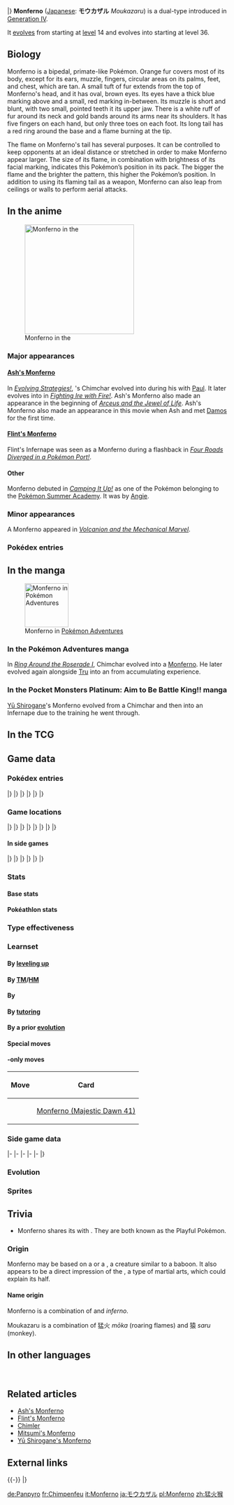{{PokémonPrevNext/Head|type=Fire|type2=Fighting}}
{{PokémonPrevNext/Pokémon|type=Fire|prevnum=390|prev=Chimchar|nextnum=392|next=Infernape|roundleft=tl|roundright=tr}}
{{PokémonPrevNext/Disambig|species=Monferno}}
|}
{{Pokémon Infobox
|name=Monferno
|jname=モウカザル
|tmname=Moukazaru
|ndex=391
|sdex=005
|abrow=169
|obrow=195
|opbrow=204
|typebox=1
|type1=Fire
|type2=Fighting
|category=Playful
|height-ftin=2′11"
|height-m=0.9
|weight-lbs=48.5
|weight-kg=22.0
|abilityn=d
|ability1=Blaze
|abilityd=Iron Fist
|egggroupn=2
|egggroup1=Field
|egggroup2=Human-Like
|eggcycles=20
|evtotal=2
|evsa=1
|evsp=1
|expyield=142
|oldexp=142
|lv100exp=1,059,860
|gendercode=31
|color=Brown
|catchrate=45
|body=06
|pokefordex=monferno
|generation=4
|friendship=70
}}
'''Monferno''' ([[List of Japanese Pokémon names|Japanese]]: '''モウカザル''' ''Moukazaru'') is a dual-type {{2t|Fire|Fighting}} {{OBP|Pokémon|species}} introduced in [[Generation IV]].

It [[Evolution|evolves]] from {{p|Chimchar}} starting at [[level]] 14 and evolves into {{p|Infernape}} starting at level 36.

==Biology==
Monferno is a bipedal, primate-like Pokémon. Orange fur covers most of its body, except for its ears, muzzle, fingers, circular areas on its palms, feet, and chest, which are tan. A small tuft of fur extends from the top of Monferno's head, and it has oval, brown eyes. Its eyes have a thick blue marking above and a small, red marking in-between. Its muzzle is short and blunt, with two small, pointed teeth it its upper jaw. There is a white ruff of fur around its neck and gold bands around its arms near its shoulders. It has five fingers on each hand, but only three toes on each foot. Its long tail has a red ring around the base and a flame burning at the tip.

The flame on Monferno's tail has several purposes. It can be controlled to keep opponents at an ideal distance or stretched in order to make Monferno appear larger. The size of its flame, in combination with brightness of its facial marking, indicates this Pokémon’s position in its pack. The bigger the flame and the brighter the pattern, this higher the Pokémon’s position. In addition to using its flaming tail as a weapon, Monferno can also leap from ceilings or walls to perform aerial attacks.

==In the anime==
[[File:Ash Monferno.png|thumb|left|250px|Monferno in the {{pkmn|anime}}]]
===Major appearances===

====[[Ash's Monferno]]====
In ''[[DP132|Evolving Strategies!]]'', {{Ash}}'s Chimchar evolved into {{AP|Monferno}} during his {{pkmn|battle}} with [[Paul]]. It later evolves into {{AP|Infernape}} in ''[[DP163|Fighting Ire with Fire!]]''. Ash's Monferno also made an appearance in the beginning of ''[[M12|Arceus and the Jewel of Life]]''. Ash's Monferno also made an appearance in this movie when Ash and {{Ashfr}} met [[Damos]] for the first time.

====[[Flint's Monferno]]====
Flint's Infernape was seen as a Monferno during a flashback in ''[[DP180|Four Roads Diverged in a Pokémon Port!]]''.

====Other====
Monferno debuted in ''[[DP088|Camping It Up!]]'' as one of the Pokémon belonging to the [[Pokémon Summer Academy]]. It was {{pkmn|training|trained}} by [[Angie]].

===Minor appearances===
A Monferno appeared in ''[[M19|Volcanion and the Mechanical Marvel]]''.

===Pokédex entries===
{{Animedexheader|Sinnoh}}
{{Animedexbody|DP088|Monferno|Ash's Pokédex|Monferno, the Playful Pokémon and the evolved form of {{p|Chimchar}}. Monferno launches aerial attacks off of ceilings and walls, and its fiery tail is used as one of its weapons.}}
{{Animedexbody|DP132|Monferno|Dawn's Pokédex|Monferno, the Playful Pokémon and the evolved form of {{p|Chimchar}}. It controls its flaming tail to keep its opponent at an ideal distance when battling.}}
{{Animedexfooter/Pokémon|''Diamond & Pearl''|Sinnoh}}

==In the manga==
[[File:Chimler Monferno.png|thumb|100px|Monferno in [[Pokémon Adventures]]]]
===In the Pokémon Adventures manga===
{{main|Chimler}}
In ''[[PS346|Ring Around the Roserade I]]'', {{adv|Pearl}} Chimchar evolved into a [[Chimler|Monferno]]. He later evolved again alongside [[Tru]] into an {{p|Infernape}} from accumulating experience.

===In the Pocket Monsters Platinum: Aim to Be Battle King!! manga===
[[Yū Shirogane]]'s Monferno evolved from a Chimchar and then into an Infernape due to the training he went through.

==In the TCG==
{{main|Monferno (TCG)}}

==Game data==
===Pokédex entries===
{{Dex/Header|type=Fire|type2=Fighting}}
{{Dex/NA|gen=IV}}
{{Dex/Gen|gen=IV}}
{{Dex/Entry1|v=Diamond|entry=To intimidate attackers, it stretches the fire on its tail to make itself appear bigger.}}
{{Dex/Entry1|v=Pearl|entry=It uses ceilings and walls to launch aerial attacks. Its fiery tail is but one weapon.}}
{{Dex/Entry1|v=Platinum|entry=It skillfully controls the intensity of the fire on its tail to keep its foes at an ideal distance.}}
{{Dex/Entry2|v=HeartGold|v2=SoulSilver|entry=A bigger fire on its tail and a brighter blue pattern on its face means its rank in its pack is higher.}}
|}
|}
{{Dex/Gen|gen=V}}
{{Dex/Entry2|v=Black|v2=White|t=FFF|entry=It skillfully controls the intensity of the fire on its tail to keep its foes at an ideal distance.}}
{{Dex/Entry2|v=Black 2|v2=White 2|t=FFF|entry=It skillfully controls the intensity of the fire on its tail to keep its foes at an ideal distance.}}
|}
|}
{{Dex/Gen|gen=VI}}
{{Dex/Entry1|v=X|t=FFF|entry=It skillfully controls the intensity of the fire on its tail to keep its foes at an ideal distance.}}
{{Dex/Entry1|v=Y|entry=It uses ceilings and walls to launch aerial attacks. Its fiery tail is but one weapon.}}
{{Dex/Entry1|v=Omega Ruby|t=fff|entry=It skillfully controls the intensity of the fire on its tail to keep its foes at an ideal distance.}}
{{Dex/Entry1|v=Alpha Sapphire|t=fff|entry=It uses ceilings and walls to launch aerial attacks. Its fiery tail is but one weapon.}}
|}
|}
{{Dex/Footer}}

===Game locations===
{{Availability/Header|type=Fire|type2=Fighting}}
{{Availability/NA|gen=IV}}
{{Availability/Gen|gen=IV}}
{{Availability/Entry2|v=Diamond|v2=Pearl|area=[[Evolution|Evolve]] {{p|Chimchar}}}}
{{Availability/Entry1|v=Platinum|area=[[Evolution|Evolve]] {{p|Chimchar}}}}
{{Availability/Entry2/None|v=HeartGold|v2=SoulSilver}}
|}
|}
{{Availability/Gen|gen=V}}
{{Availability/Entry2/None|v=Black|v2=White|area=[[Evolution|Evolve]] [[List of Pokémon Global Link promotions/Pokémon#Chimchar|Global Link event]] {{p|Chimchar}}}}
{{Availability/Entry2/None|v=Black 2|v2=White 2|area=[[Evolution|Evolve]] [[List of Pokémon Global Link promotions/Pokémon#Chimchar|Global Link event]] {{p|Chimchar}}}}
|}
|}
{{Availability/Gen|gen=VI}}
{{Availability/Entry2/None|v=X|v2=Y}}
{{Availability/Entry2|v=Omega Ruby|v2=Alpha Sapphire|t=fff|t2=fff|area=[[Evolution|Evolve]] {{p|Chimchar}}}}
|}
|}
{{Availability/Gen|gen=VII}}
{{Availability/Entry2/None|v=Sun|v2=Moon}}
{{Availability/Entry2|v=Ultra Sun|v2=Ultra Moon|area={{rt|11|Alola}} ({{DL|QR Scanner|Island Scan}}){{dotw|Fr}}}}
|}
|}
{{Availability/Footer}}

====In side games====
{{Availability/Header|type=Fire|type2=Fighting}}
{{Availability/NA|gen=IV}}
{{Availability/Gen|gen=IV}}
{{Availability/Entry2|v=MD Time|v2=MD Darkness|link=Pokémon Mystery Dungeon: Explorers of Time and Explorers of Darkness|area=[[Giant Volcano]] (1F-19F), [[Dark Crater]] (B1-B15, Deep Dark Crater B1-B5)}}
{{Availability/Entry1|v=MD Sky|link=Pokémon Mystery Dungeon: Explorers of Sky|area=[[Giant Volcano]] (1F-19F), [[Dark Crater]] (B1-B15, Deep Dark Crater B1-B5)}}
{{Availability/Entry1|v=Ranger: SoA|link=Pokémon Ranger: Shadows of Almia|color={{SoA color}}|area=[[Cargo Ship]]}}
{{Availability/Entry1|v=Rumble|color={{fire color}}|area=[[Fiery Furnace]]}}
{{Availability/Entry1|v=MD Blazing|link=Pokémon Mystery Dungeon (WiiWare)|color={{fire color}}|area=[[Evolution|Evolve]] {{p|Chimchar}}}}
{{Availability/Entry2/None|v=MD Stormy|v2=MD Light|link=Pokémon Mystery Dungeon (WiiWare)|color={{water color}}|t={{water color dark}}|color2={{electric color}}|t2={{electric color dark}}|area=[[Evolution|Evolve]] Wonder Mail unlocked {{p|Chimchar}}}}
{{Availability/Entry1|v=Ranger: GS|link=Pokémon Ranger: Guardian Signs|color={{GS color}}|area=[[Mt. Sorbet]], [[Dark Temple]]}}
|}
|}
{{Availability/Gen|gen=V}}
{{Availability/Entry1|1|v=Rumble Blast|color={{fire color}}|area=Lava: [[Sunny Seashore]]}}
{{Availability/Entry1|1|v=Conquest|color={{silver color}}|area=[[Ignis]], [[Pugilis]]}}
{{Availability/Entry1|1|v=Rumble U|color={{fire color}}|area=[[Magical Lake#Dual Launchers|Magical Lake: Dual Launchers]]}}
|}
|}
{{Availability/Gen|gen=VI}}
{{Availability/Entry1|1|v=Battle Trozei|color={{defense color}}|area=[[Mysterious Fountain#Stage 3|Mysterious Fountain: Stage 3]]}}
{{Availability/Entry1|1|v=Shuffle|color={{beauty color}}|area=[[Roseus Center|Roseus Center: Stage 254]]}}
{{Availability/Entry1|1|v=Rumble World|color={{fire color}}|area=[[Diamond Crater#Smelting Forge|Diamond Crater: Smelting Forge]] <small>(All Areas, Entrance Boss)</small>}}
|}
|}
{{Availability/Footer}}

===Stats===
====Base stats====
{{BaseStats
|type=Fire
|type2=Fighting
|HP=     64
|Attack= 78
|Defense=52
|SpAtk=  78
|SpDef=  52
|Speed=  81}}

====Pokéathlon stats====
{{Pokéthlon
|type=Fire
|type2=Fighting
|Speed=4
|SpeedMax=5
|Power=3
|PowerMax=4
|Technique=4
|TechniqueMax=5
|Stamina=2
|StaminaMax=2
|Jump=3
|JumpMax=3
}}

===Type effectiveness===
{{TypeEffectiveness
|type1=Fire
|type2=Fighting
|Normal=  100
|Fighting=100
|Flying=  200
|Poison=  100
|Ground=  200
|Rock=    100
|Bug=      25
|Ghost=   100
|Steel=    50
|Fire=     50
|Water=   200
|Grass=    50
|Electric=100
|Psychic= 200
|Ice=      50
|Dragon=  100
|Dark=     50
|Fairy=   100}}

===Learnset===
====By [[Level|leveling up]]====
{{learnlist/levelh/7|Monferno|Fire|Fighting|4}}
{{learnlist/level7|1|Mach Punch|Fighting|Physical|40|100|30||'''}}
{{learnlist/level7|1|Scratch|Normal|Physical|40|100|35}}
{{learnlist/level7|1|Leer|Normal|Status|&mdash;|100|30}}
{{learnlist/level7|1|Ember|Fire|Special|40|100|25||'''}}
{{learnlist/level7|{{tt|Evo.|Learned upon evolving}}|Mach Punch|Fighting|Physical|40|100|30||'''}}
{{learnlist/level7|7|Ember|Fire|Special|40|100|25||'''}}
{{learnlist/level7|9|Taunt|Dark|Status|&mdash;|100|20}}
{{learnlist/level7|16|Fury Swipes|Normal|Physical|18|80|15}}
{{learnlist/level7|19|Flame Wheel|Fire|Physical|60|100|25||'''}}
{{learnlist/level7|26|Feint|Normal|Physical|30|100|10}}
{{learnlist/level7|29|Torment|Dark|Status|&mdash;|100|15}}
{{learnlist/level7|36|Close Combat|Fighting|Physical|120|100|5||'''}}
{{learnlist/level7|39|Fire Spin|Fire|Special|35|85|15||'''}}
{{learnlist/level7|46|Acrobatics|Flying|Physical|55|100|15}}
{{learnlist/level7|49|Slack Off|Normal|Status|&mdash;|&mdash;|10}}
{{learnlist/level7|56|Flare Blitz|Fire|Physical|120|100|15||'''}}
{{learnlist/levelf/7|Monferno|Fire|Fighting|4}}

====By [[TM]]/[[HM]]====
{{learnlist/tmh/7|Monferno|Fire|Fighting|4}}
{{learnlist/tm7|TM01|Work Up|Normal|Status|&mdash;|&mdash;|30}}
{{learnlist/tm7|TM06|Toxic|Poison|Status|&mdash;|90|10}}
{{learnlist/tm7|TM08|Bulk Up|Fighting|Status|&mdash;|&mdash;|20}}
{{learnlist/tm7|TM10|Hidden Power|Normal|Special|60|100|15}}
{{learnlist/tm7|TM11|Sunny Day|Fire|Status|&mdash;|&mdash;|5}}
{{learnlist/tm7|TM12|Taunt|Dark|Status|&mdash;|100|20}}
{{learnlist/tm7|TM17|Protect|Normal|Status|&mdash;|&mdash;|10}}
{{learnlist/tm7|TM21|Frustration|Normal|Physical|&mdash;|100|20}}
{{learnlist/tm7|TM27|Return|Normal|Physical|&mdash;|100|20}}
{{learnlist/tm7|TM31|Brick Break|Fighting|Physical|75|100|15||'''}}
{{learnlist/tm7|TM32|Double Team|Normal|Status|&mdash;|&mdash;|15}}
{{learnlist/tm7|TM35|Flamethrower|Fire|Special|90|100|15||'''}}
{{learnlist/tm7|TM38|Fire Blast|Fire|Special|110|85|5||'''}}
{{learnlist/tm7|TM39|Rock Tomb|Rock|Physical|60|95|15}}
{{learnlist/tm7|TM40|Aerial Ace|Flying|Physical|60|&mdash;|20}}
{{learnlist/tm7|TM41|Torment|Dark|Status|&mdash;|100|15}}
{{learnlist/tm7|TM42|Facade|Normal|Physical|70|100|20}}
{{learnlist/tm7|TM43|Flame Charge|Fire|Physical|50|100|20||'''}}
{{learnlist/tm7|TM44|Rest|Psychic|Status|&mdash;|&mdash;|10}}
{{learnlist/tm7|TM45|Attract|Normal|Status|&mdash;|100|15}}
{{learnlist/tm7|TM47|Low Sweep|Fighting|Physical|65|100|20||'''}}
{{learnlist/tm7|TM48|Round|Normal|Special|60|100|15}}
{{learnlist/tm7|TM50|Overheat|Fire|Special|130|90|5||'''}}
{{learnlist/tm7|TM52|Focus Blast|Fighting|Special|120|70|5||'''}}
{{learnlist/tm7|TM56|Fling|Dark|Physical|&mdash;|100|10}}
{{learnlist/tm7|TM61|Will-O-Wisp|Fire|Status|&mdash;|85|15}}
{{learnlist/tm7|TM62|Acrobatics|Flying|Physical|55|100|15}}
{{learnlist/tm7|TM65|Shadow Claw|Ghost|Physical|70|100|15}}
{{learnlist/tm7|TM75|Swords Dance|Normal|Status|&mdash;|&mdash;|20}}
{{learnlist/tm7|TM80|Rock Slide|Rock|Physical|75|90|10}}
{{learnlist/tm7|TM84|Poison Jab|Poison|Physical|80|100|20}}
{{learnlist/tm7|TM86|Grass Knot|Grass|Special|&mdash;|100|20}}
{{learnlist/tm7|TM87|Swagger|Normal|Status|&mdash;|85|15}}
{{learnlist/tm7|TM88|Sleep Talk|Normal|Status|&mdash;|&mdash;|10}}
{{learnlist/tm7|TM89|U-turn|Bug|Physical|70|100|20}}
{{learnlist/tm7|TM90|Substitute|Normal|Status|&mdash;|&mdash;|10}}
{{learnlist/tm7|TM100|Confide|Normal|Status|&mdash;|&mdash;|20}}
{{learnlist/tmf/7|Monferno|Fire|Fighting|4}}

====By {{pkmn|breeding}}====
{{learnlist/breedh/7|Monferno|Fire|Fighting|4}}
{{learnlist/breed7|{{MSP|300|Skitty}}{{MSP|431|Glameow}}{{MSP|432|Purugly}}{{MSP|509|Purrloin}}{{MSP|510|Liepard}}|Assist|Normal|Status|&mdash;|&mdash;|20}}
{{learnlist/breed7|{{MSP|106|Hitmonlee}}{{MSP|257|Blaziken}}|Blaze Kick|Fire|Physical|85|90|10||'''}}
{{learnlist/breed7|{{MSP|107|Hitmonchan}}{{MSP|237|Hitmontop}}{{MSP|287|Slakoth}}{{MSP|288|Vigoroth}}{{MSP|289|Slaking}}{{MSP|448|Lucario}}<br>{{MSP|539|Sawk}}{{MSP|745Mn|Lycanroc}}{{MSP|749|Mudbray}}{{MSP|750|Mudsdale}}|Counter|Fighting|Physical|&mdash;|100|20}}
{{learnlist/breed7|{{MSP|032|Nidoran♂}}{{MSP|033|Nidorino}}{{MSP|034|Nidoking}}{{MSP|106|Hitmonlee}}{{MSP|135|Jolteon}}{{MSP|256|Combusken}}<br>{{MSP|257|Blaziken}}{{MSP|539|Sawk}}{{MSP|585|Deerling}}{{MSP|586|Sawsbuck}}{{MSP|659|Bunnelby}}{{MSP|660|Diggersby}}<br>{{MSP|725|Litten}}{{MSP|726|Torracat}}{{MSP|727|Incineroar}}{{MSP|749|Mudbray}}{{MSP|750|Mudsdale}}|Double Kick|Fighting|Physical|30|100|30||'''}}
{{learnlist/breed7|{{MSP|086|Seel}}{{MSP|087|Dewgong}}{{MSP|122|Mr. Mime}}{{MSP|287|Slakoth}}{{MSP|288|Vigoroth}}{{MSP|289|Slaking}}<br>{{MSP|363|Spheal}}{{MSP|364|Sealeo}}{{MSP|365|Walrein}}{{MSP|501|Oshawott}}{{MSP|502|Dewott}}{{MSP|503|Samurott}}<br>{{MSP|572|Minccino}}{{MSP|701|Hawlucha}}{{MSP|728|Popplio}}{{MSP|729|Brionne}}{{MSP|730|Primarina}}|Encore|Normal|Status|&mdash;|100|5}}
{{learnlist/breed7|{{MSP|052|Meowth}}{{MSP|052A|Meowth}}{{MSP|053|Persian}}{{MSP|053A|Persian}}{{MSP|274|Nuzleaf}}{{MSP|296|Makuhita}}<br>{{MSP|297|Hariyama}}{{MSP|300|Skitty}}{{MSP|301|Delcatty}}{{MSP|302|Sableye}}{{MSP|431|Glameow}}{{MSP|432|Purugly}}<br>{{MSP|509|Purrloin}}{{MSP|510|Liepard}}{{MSP|619|Mienfoo}}{{MSP|620|Mienshao}}{{MSP|677|Espurr}}{{MSP|678|Meowstic}}|Fake Out|Normal|Physical|40|100|10}}
{{learnlist/breed7|{{MSP|107|Hitmonchan}}{{MSP|466|Electivire}}{{MSP|126|Magmar}}{{MSP|467|Magmortar}}{{MSP|181|Ampharos}}{{MSP|257|Blaziken}}<br>{{MSP|308|Medicham}}{{MSP|554|Darumaka}}{{MSP|555|Darmanitan}}|Fire Punch|Fire|Physical|75|100|15||'''}}
{{learnlist/breed7|{{MSP|019|Rattata}}{{MSP|019A|Rattata}}{{MSP|020|Raticate}}{{MSP|020A|Raticate}}{{MSP|032|Nidoran♂}}{{MSP|033|Nidorino}}<br>{{MSP|034|Nidoking}}{{MSP|056|Mankey}}{{MSP|057|Primeape}}{{MSP|066|Machop}}{{MSP|067|Machoke}}{{MSP|068|Machamp}}<br>{{MSP|106|Hitmonlee}}{{MSP|237|Hitmontop}}{{MSP|255|Torchic}}{{MSP|256|Combusken}}{{MSP|257|Blaziken}}{{MSP|288|Vigoroth}}<br>{{MSP|296|Makuhita}}{{MSP|297|Hariyama}}{{MSP|322|Numel}}{{MSP|323|Camerupt}}{{MSP|504|Patrat}}{{MSP|505|Watchog}}<br>{{MSP|434|Stunky}}{{MSP|435|Skuntank}}{{MSP|501|Oshawott}}{{MSP|502|Dewott}}{{MSP|503|Samurott}}{{MSP|532|Timburr}}<br>{{MSP|533|Gurdurr}}{{MSP|534|Conkeldurr}}{{MSP|538|Throh}}{{MSP|539|Sawk}}{{MSP|626|Bouffalant}}{{MSP|766|Passimian}}|Focus Energy|Normal|Status|&mdash;|&mdash;|30}}
{{learnlist/breed7|{{MSP|107|Hitmonchan}}{{MSP|288|Vigoroth}}{{MSP|532|Timburr}}{{MSP|533|Gurdurr}}{{MSP|534|Conkeldurr}}{{MSP|559|Scraggy}}<br>{{MSP|560|Scrafty}}|Focus Punch|Fighting|Physical|150|100|20||'''}}
{{learnlist/breed7|{{MSP|058|Growlithe}}{{MSP|324|Torkoal}}|Heat Wave|Fire|Special|95|90|10||'''}}
{{learnlist/breed7|{{MSP|032|Nidoran♂}}{{MSP|033|Nidorino}}{{MSP|058|Growlithe}}{{MSP|133|Eevee}}{{MSP|134|Vaporeon}}{{MSP|135|Jolteon}}<br>{{MSP|136|Flareon}}{{MSP|196|Espeon}}{{MSP|197|Umbreon}}{{MSP|470|Leafeon}}{{MSP|471|Glaceon}}{{MSP|700|Sylveon}}<br>{{MSP|161|Sentret}}{{MSP|162|Furret}}{{MSP|506|Lillipup}}{{MSP|507|Herdier}}{{MSP|508|Stoutland}}{{MSP|572|Minccino}}<br>{{MSP|573|Cinccino}}{{MSP|678|Meowstic}}|Helping Hand|Normal|Status|&mdash;|&mdash;|20}}
{{learnlist/breed7|{{MSP|448|Lucario}}|Power-Up Punch|Fighting|Physical|40|100|20|{{sup/7|USUM}}|'''}}
{{learnlist/breed7|{{MSP|107|Hitmonchan}}{{MSP|237|Hitmontop}}{{MSP|122|Mr. Mime}}{{MSP|448|Lucario}}{{MSP|539|Sawk}}{{MSP|619|Mienfoo}}<br>{{MSP|620|Mienshao}}{{MSP|678|Meowstic}}{{MSP|745|Lycanroc}}|Quick Guard|Fighting|Status|&mdash;|&mdash;|15}}
{{learnlist/breed7|{{MSP|066|Machop}}{{MSP|067|Machoke}}{{MSP|068|Machamp}}|Submission|Fighting|Physical|80|80|20||'''}}
{{learnlist/breed7|{{MSP|107|Hitmonchan}}{{MSP|125|Electabuzz}}{{MSP|466|Electivire}}{{MSP|467|Magmortar}}{{MSP|181|Ampharos}}{{MSP|308|Medicham}}|Thunder Punch|Electric|Physical|75|100|15}}
{{learnlist/breedf/7|Monferno|Fire|Fighting|4}}

====By [[Move Tutor|tutoring]]====
{{learnlist/tutorh/7|Monferno|Fire|Fighting|4}}
{{learnlist/tutor7|Covet|Normal|Physical|60|100|25|||no|yes}}
{{learnlist/tutor7|Dual Chop|Dragon|Physical|40|90|15|||no|yes}}
{{learnlist/tutor7|Endeavor|Normal|Physical|—|100|5|||no|yes}}
{{learnlist/tutor7|Fire Pledge|Fire|Special|80|100|10||'''|yes|yes}}
{{learnlist/tutor7|Fire Punch|Fire|Physical|75|100|15||'''|no|yes}}
{{learnlist/tutor7|Focus Punch|Fighting|Physical|150|100|20||'''|no|yes}}
{{learnlist/tutor7|Gunk Shot|Poison|Physical|120|80|5|||no|yes}}
{{learnlist/tutor7|Heat Wave|Fire|Special|95|90|10||'''|no|yes}}
{{learnlist/tutor7|Helping Hand|Normal|Status|—|—|20|||no|yes}}
{{learnlist/tutor7|Iron Tail|Steel|Physical|100|75|15|||no|yes}}
{{learnlist/tutor7|Low Kick|Fighting|Physical|—|100|20||'''|no|yes}}
{{learnlist/tutor7|Role Play|Psychic|Status|—|—|10|||no|yes}}
{{learnlist/tutor7|Snore|Normal|Special|50|100|15|||no|yes}}
{{learnlist/tutor7|Stealth Rock|Rock|Status|—|—|20|||no|yes}}
{{learnlist/tutor7|Thunder Punch|Electric|Physical|75|100|15|||no|yes}}
{{learnlist/tutorf/7|Monferno|Fire|Fighting|4}}

====By a prior [[evolution]]====
{{learnlist/prevoh/7|Monferno|Fire|Fighting|4}}
{{learnlist/prevo7|390|Chimchar|||||Nasty Plot|Dark|Status|&mdash;|&mdash;|20}}
{{learnlist/prevof/7|Monferno|Fire|Fighting|4}}

====Special moves====
{{learnlist/eventh/7|Monferno|Fire|Fighting|4}}
{{learnlist/event7|{{DL|QR Scanner|Island Scan}}{{sup/7|USUM}}|Power-Up Punch|Fighting|Physical|40|100|20||'''}}
{{learnlist/eventf/7|Monferno|Fire|Fighting|4}}

===={{Trading Card Game}}-only moves====
{| class="roundy" style="margin:auto; background: #{{tcg fire color light}}; border: 3px solid #{{tcg fire color}}"
|-
! Move
! Card
|- style="background:#fff"
| {{m|Fire Fang}}
| [[Monferno (Majestic Dawn 41)]]
|}

===Side game data===
{{Spindata/Head|type=Fire|type2=Fighting}}
{{Spindata/MDTDS|col=6|type=Fire|ndex=391
|body=1
|rate=-10
|IQ=C
}}
|-
{{Spindata/Ranger SoA|col=6|type=Fire
|group=Fire
|assist=Fire
|field=Burn
|fieldpower=2
|browser=It spits {{M|ember}}s and blobs of fire to attack.
}}
|-
{{Spindata/Ranger GS|col=6|type=Fire
|group=Fire
|assist=Fire
|field=Burn
|fieldpower=2
|browser=It attacks by spitting fire.
}}
|-
{{Spindata/Rumble|col=3|type=Fire
|att=3
|def=2
|speed=3
}}
{{Spindata/RumbleBlast|col=3|type=Fire
|att=3
|def=2
|speed=3
}}
|-
{{Spindata/Conquest|col=6|type=Fire|ndex=391
|HP=3
|atk=2
|def=2
|spd=3
|range=3
|move=Flame Wheel
|ability1=Blaze
|ability2=Climber
|ability3=Spirit
|evo=Evolves from {{p|Chimchar}} when its Speed is 48 or higher<br>Evolves into {{p|Infernape}} when its Speed is 102 or higher
|link={{DL|List of Pokémon Conquest characters|Hideyori}}, '''[[Hideyoshi]]''', and {{DL|List of Pokémon Conquest characters|Sasuke}}
}}
|-
{{Spindata/Battle Trozei|col=3|type=Fire|ndex=391
|power=2
}}
{{Spindata/Shuffle|col=3|type=Fire|ndex=391|num=360
|min=60
|max=105
|raisemaxlevel=5
|skill=Swap
|skilldesc=Sometimes replaces a disruption with this Pokémon.
}}
|}

===Evolution===
{{Evobox-3
|type1=Fire
|type2=Fighting
|pictype=art
|no1=390
|name1=Chimchar
|type1-1=Fire
|evo1={{bag|Rare Candy}}<br>{{color2|000|Level|Level 14}}
|no2=391
|name2=Monferno
|type1-2=Fire
|type2-2=Fighting
|evo2={{bag|Rare Candy}}<br>{{color2|000|Level|Level 36}}
|no3=392
|name3=Infernape
|type1-3=Fire
|type2-3=Fighting}}

===Sprites===
{{Spritebox/Header|type=Fire|type2=Fighting}}
{{Spritebox/NA|gen=IV}}
{{Spritebox/4|ndex=391}}
{{Spritebox/5|ndex=391}}
{{Spritebox/6|ndex=391}}
{{Spritebox/7|ndex=391}}
{{Spritebox/Footer|391|Monferno}}

==Trivia==
* Monferno shares its {{pkmn|category}} with {{p|Pancham}}. They are both known as the Playful Pokémon.

===Origin===
Monferno may be based on a {{wp|golden snub-nosed monkey}} or a {{wp|mandrill}}, a creature similar to a baboon. It also appears to be a direct impression of the {{wp|Monkey Kung Fu}}, a type of martial arts, which could explain its {{type|Fighting}} half.

====Name origin====
Monferno is a combination of ''{{wp|monkey}}'' and ''inferno''.

Moukazaru is a combination of 猛火 ''mōka'' (roaring flames) and 猿 ''saru'' (monkey).

==In other languages==
{{Other languages|type=Fire|type2=Fighting
|ja=モウカザル ''Moukazaru''|jameaning=From {{tt|猛火 ''mōka''|roaring flames}} and {{tt|猿 ''saru''|monkey}}
|fr=Chimpenfeu|frmeaning=From ''{{tt|chimpanzé|chimapanze}}'' and ''{{tt|en feu|on fire}}''
|es=Monferno|esmeaning=Same as English name
|de=Panpyro|demeaning=From ''{{tt|Schimpanse|chimpanzee}}'' and ''pyro''
|it=Monferno|itmeaning=Same as English name
|ko=파이숭이 ''Paisoongi''|komeaning=From ''fire'' and {{tt|원숭이 ''wonsung'i''|monkey}}
|zh_cmn=猛火猴 ''Měnghuǒhóu''|zh_cmnmeaning=Literally "Fierce fire monkey"
<!--|zh_yue=猛火猴 ''Máahngfóhàuh''|zh_yuemeaning=Same as Mandarin name-->
}}
<br clear="left">

==Related articles==
* [[Ash's Monferno]]
* [[Flint's Monferno]]
* [[Chimler]]
* [[Mitsumi's Monferno]]
* [[Yū Shirogane's Monferno]]

==External links==

{{-}}
{{PokémonPrevNext/Head|type=Fire|type2=Fighting}}
{{PokémonPrevNext/Pokémon|type=Fire|prevnum=390|prev=Chimchar|nextnum=392|next=Infernape}}
|}
{{Project Pokédex notice}}

[[de:Panpyro]]
[[fr:Chimpenfeu]]
[[it:Monferno]]
[[ja:モウカザル]]
[[pl:Monferno]]
[[zh:猛火猴]]